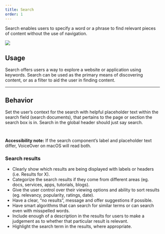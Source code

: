 ```yaml
---
title: Search
order: 1
---
```



<PageContent componentName="search" type="design">

<LeadParagraph>
  Search enables users to specify a word or a phrase to find relevant pieces of
  content without the use of navigation.
</LeadParagraph>

![ ](../../images/inputs/search-intro-image.png)

## Usage

Search offers users a way to explore a website or application using keywords. Search can be used as the primary means of discovering content, or as a filter to aid the user in finding content.

---

## Behavior

Set the user’s context for the search with helpful placeholder text within the search field (search documents), that pertains to the page or section the search box is in. Search in the global header should just say search.

<div class="two-col">
  <div class="row">
    <div class="col col-1">
      <figure>
        <img src="../../images/inputs/header-search.png" alt="" />
      </figure>
    </div>
    <div class="col col-2">
      <figure>
        <img src="../../images/inputs/inline-search.png" alt="" />
      </figure>
    </div>
  </div>
</div>

**Accessibility note:** If the search component’s label and placeholder text differ, VoiceOver on macOS will read both.

### Search results

- Clearly show which results are being displayed with labels or headers (i.e. Results for X).
- Categorize the search results if they come from different areas (eg. docs, services, apps, tutorials, blogs).
- Give the user control over their viewing options and ability to sort results (eg. relevancy, popularity, ratings, date).
- Have a clear, “no results”, message and offer suggestions if possible.
- Have smart algorithms that can search for similar terms or can search even with misspelled words.
- Include enough of a description in the results for users to make a judgement as to whether that particular result is relevant.
- Highlight the search term in the results, where appropriate.

<span class="horizontal-spacer"></span>

</PageContent>
